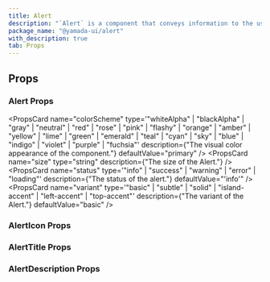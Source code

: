 ```yaml
---
title: Alert
description: "`Alert` is a component that conveys information to the user."
package_name: "@yamada-ui/alert"
with_description: true
tab: Props
---
```


## Props

### Alert Props

<PropsCard
  name="colorScheme"
  type='"whiteAlpha" | "blackAlpha" | "gray" | "neutral" | "red" | "rose" | "pink" | "flashy" | "orange" | "amber" | "yellow" | "lime" | "green" | "emerald" | "teal" | "cyan" | "sky" | "blue" | "indigo" | "violet" | "purple" | "fuchsia"'
  description={"The visual color appearance of the component."}
  defaultValue="primary"
/>
<PropsCard name="size" type="string" description={"The size of the Alert."} />
<PropsCard
  name="status"
  type='"info" | "success" | "warning" | "error" | "loading"'
  description={"The status of the alert."}
  defaultValue="'info'"
/>
<PropsCard
  name="variant"
  type='"basic" | "subtle" | "solid" | "island-accent" | "left-accent" | "top-accent"'
  description={"The variant of the Alert."}
  defaultValue="basic"
/>

### AlertIcon Props

<PropsCard
  name="variant"
  type='type ONLY_FOR_FORMAT =
  | "audio"
  | "grid"
  | "oval"
  | "dots"
  | "puff"
  | "rings"
  | "circles"'
/>

### AlertTitle Props

### AlertDescription Props

